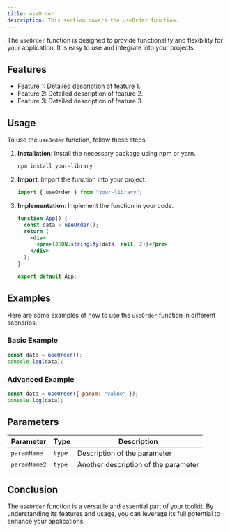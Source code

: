 ```yaml
---
title: useOrder
description: This section covers the useOrder function.
---
```


The `useOrder` function is designed to provide functionality and flexibility for your application. It is easy to use and integrate into your projects.

## Features

- Feature 1: Detailed description of feature 1.
- Feature 2: Detailed description of feature 2.
- Feature 3: Detailed description of feature 3.

## Usage

To use the `useOrder` function, follow these steps:

1. **Installation**: Install the necessary package using npm or yarn.
   ```bash
   npm install your-library
   ```
2. **Import**: Import the function into your project.
   ```jsx
   import { useOrder } from "your-library";
   ```
3. **Implementation**: Implement the function in your code.

   ```jsx
   function App() {
     const data = useOrder();
     return (
       <div>
         <pre>{JSON.stringify(data, null, 2)}</pre>
       </div>
     );
   }

   export default App;
   ```

## Examples

Here are some examples of how to use the `useOrder` function in different scenarios.

### Basic Example

```jsx
const data = useOrder();
console.log(data);
```

### Advanced Example

```jsx
const data = useOrder({ param: "value" });
console.log(data);
```

## Parameters

| Parameter    | Type   | Description                          |
| ------------ | ------ | ------------------------------------ |
| `paramName`  | `type` | Description of the parameter         |
| `paramName2` | `type` | Another description of the parameter |

## Conclusion

The `useOrder` function is a versatile and essential part of your toolkit. By understanding its features and usage, you can leverage its full potential to enhance your applications.
